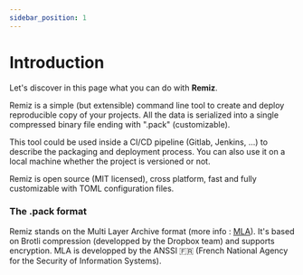 ```yaml
---
sidebar_position: 1
---
```



# Introduction

Let's discover in this page what you can do with **Remiz**.

Remiz is a simple (but extensible) command line tool to create and deploy reproducible copy of your projects.
All the data is serialized into a single compressed binary file ending with ".pack" (customizable).

This tool could be used inside a CI/CD pipeline (Gitlab, Jenkins, ...) to describe the packaging and deployment process. You can also use it on a local machine whether the project is versioned or not.

Remiz is open source (MIT licensed), cross platform, fast and fully customizable with TOML configuration files.


### The .pack format

Remiz stands on the Multi Layer Archive format (more info : [MLA](https://github.com/ANSSI-FR/MLA)).
It's based on Brotli compression (developped by the Dropbox team) and supports encryption.
MLA is developped by the ANSSI 🇫🇷 (French National Agency for the Security of Information Systems).


